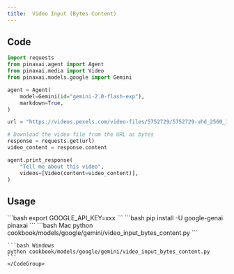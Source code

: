 ```yaml
---
title:  Video Input (Bytes Content)
---
```


## Code

```python cookbook/models/google/gemini/video_input_bytes_content.py
import requests
from pinaxai.agent import Agent
from pinaxai.media import Video
from pinaxai.models.google import Gemini

agent = Agent(
    model=Gemini(id="gemini-2.0-flash-exp"),
    markdown=True,
)

url = "https://videos.pexels.com/video-files/5752729/5752729-uhd_2560_1440_30fps.mp4"

# Download the video file from the URL as bytes
response = requests.get(url)
video_content = response.content

agent.print_response(
    "Tell me about this video",
    videos=[Video(content=video_content)],
)
```

## Usage

<Steps>
  <Snippet file="create-venv-step.mdx" />

  <Step title="Set your API key">
    ```bash
    export GOOGLE_API_KEY=xxx
    ```
  </Step>

  <Step title="Install libraries">
    ```bash
    pip install -U google-genai pinaxai
    ```
  </Step>

  <Step title="Run Agent">
    <CodeGroup>
    ```bash Mac
    python cookbook/models/google/gemini/video_input_bytes_content.py
    ```

    ```bash Windows
    python cookbook/models/google/gemini/video_input_bytes_content.py
    ```
    </CodeGroup>
  </Step>
</Steps> 